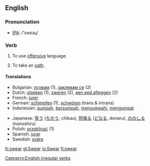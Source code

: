 ==English==
=== Pronunciation ===
*[[w:IPA|IPA]]: /'swεəɻ/

=== Verb ===
[[Category:English irregular verbs]]
{{en-verb2|'''to swear'''|'''[[swears]]'''|'''[[swore]]'''|'''[[sworn]]'''|'''[[swearing]]'''}}

#{{intransitive}} To use [[offensive]] language.
#{{intransitive}} {{transitive}} To take an [[oath]].

==== Translations ====
{{top}}
*Bulgarian: [[псувам]] (1), [[заклевам се]] (2)
*Dutch: [[vloeken]] (1), [[zweren]] (2), [[een eed afleggen]] (2)
*French: [[jurer]]
*German: [[schimpfen]] (1), [[schwören]] (trans & intrans)
*Indonesian: [[sumpah]], [[sumpah|bersumpah]], [[sumpah|menyumpahi]], [[umpat|mengumpat]]
{{mid}}
*Japanese: [[誓う]] ([[ちかう]], chikau), [[怒鳴る]] ([[どなる]], donaru), [[ののしる]] (nonoshiru)
*Polish: [[przeklinać]] (1)
*Spanish: [[jurar]]
*Swedish: [[svära]]
{{bottom}}
[[fr:swear]]
[[gl:Swear]]
[[io:Swear]]
[[fi:swear]]